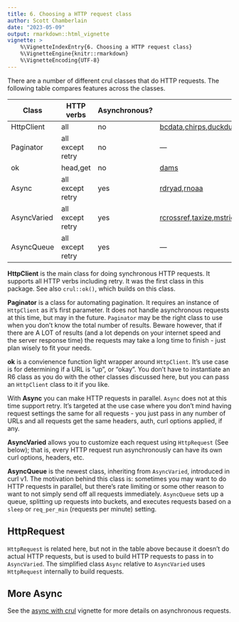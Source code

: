 ```yaml
---
title: 6. Choosing a HTTP request class
author: Scott Chamberlain
date: "2023-05-09"
output: rmarkdown::html_vignette
vignette: >
    %\VignetteIndexEntry{6. Choosing a HTTP request class}
    %\VignetteEngine{knitr::rmarkdown}
    %\VignetteEncoding{UTF-8}
---
```




There are a number of different crul classes that do HTTP requests. The following table compares features across the classes.

|Class|HTTP verbs|Asynchronous?|Packges using|
|---|---|---|---|
|HttpClient|all|no|[bcdata][],[chirps][],[duckduckr][],[gfonts][],[mindicador][],[nsapi][],[tradestatistics][],[viafr][]|
|Paginator|all except retry|no|---|
|ok|head,get|no|[dams][]|
|Async|all except retry|yes|[rdryad][],[rnoaa][]|
|AsyncVaried|all except retry|yes|[rcrossref][],[taxize][],[mstrio][]|
|AsyncQueue|all except retry|yes|---|

**HttpClient** is the main class for doing synchronous HTTP requests. It supports all HTTP verbs including retry. It was the first class in this package. See also `crul::ok()`, which builds on this class.

**Paginator** is a class for automating pagination. It requires an instance of `HttpClient` as it's first parameter. It does not handle asynchronous requests at this time, but may in the future. `Paginator` may be the right class to use when you don't know the total number of results. Beware however, that if there are A LOT of results (and a lot depends on your internet speed and the server response time) the requests may take a long time to finish - just plan wisely to fit your needs.

**ok** is a convienence function light wrapper around `HttpClient`. It's use case is for determining if a URL is "up", or "okay". You don't have to instantiate an R6 class as you do with the other classes discussed here, but you can pass an `HttpClient` class to it if you like.

With **Async** you can make HTTP requests in parallel. `Async` does not at this time support retry. It's targeted at the use case where you don't mind having request settings the same for all requests - you just pass in any number of URLs and all requests get the same headers, auth, curl options applied, if any.

**AsyncVaried** allows you to customize each request using `HttpRequest` (See below); that is, every HTTP request run asynchronously can have its own curl options, headers, etc. 

**AsyncQueue** is the newest class, inheriting from `AsyncVaried`, introduced in curl v1. The motivation behind this class is: sometimes you may want to do HTTP requests in parallel, but there's rate limiting or some other reason to want to not simply send off all requests immediately. `AsyncQueue` sets up a queue, splitting up requests into buckets, and executes requests based on a `sleep` or `req_per_min` (requests per minute) setting.

## HttpRequest

`HttpRequest` is related here, but not in the table above because it doesn't do actual HTTP requests, but is used to build HTTP requests to pass in to `AsyncVaried`. The simplified class `Async` relative to `AsyncVaried` uses `HttpRequest` internally to build requests. 

## More Async

See the [async with crul](async.html) vignette for more details on asynchronous requests.

[bcdata]: https://bcgov.github.io/bcdata/
[chirps]: https://docs.ropensci.org/chirps/
[duckduckr]: https://github.com/dirkschumacher/duckduckr
[gfonts]: https://dreamrs.github.io/gfonts/
[mindicador]: https://pacha.dev/mindicador/
[nsapi]: https://rmhogervorst.nl/nsapi/
[tradestatistics]: https://docs.ropensci.org/tradestatistics/
[viafr]: https://github.com/stefanieschneider/viafr
[rdryad]: https://docs.ropensci.org/rdryad/
[rnoaa]: https://docs.ropensci.org/rnoaa/
[rcrossref]: https://docs.ropensci.org/rcrossref/
[taxize]: https://docs.ropensci.org/taxize/
[mstrio]: https://cran.r-project.org/package=mstrio
[dams]: https://jsta.github.io/dams/
